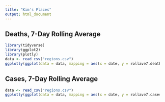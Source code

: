 ```yaml
---
title: "Kim's Places"
output: html_document
---
```


## Deaths, 7-Day Rolling Average


```r
library(tidyverse)
library(ggplot2)
library(plotly)
data <- read_csv("regions.csv")
ggplotly(ggplot(data = data, mapping = aes(x = date, y = rollave7.deaths, color = region)) + geom_smooth(se=FALSE) + scale_y_log10() + theme_minimal())
```

## Cases, 7-Day Rolling Average

```r
data <- read_csv("regions.csv")
ggplotly(ggplot(data = data, mapping = aes(x = date, y = rollave7.cases, color = region)) + geom_smooth(se=FALSE) + scale_y_log10() + theme_minimal())
```